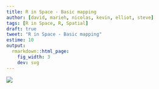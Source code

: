 ```yaml
---
title: R in Space - Basic mapping
author: [david, marieh, nicolas, kevin, elliot, steve]
tags: [R in Space, R, Spatial]
draft: true
tweet: "R in Space - Basic mapping"
estime: 10
output:
  rmarkdown::html_page:
    fig_width: 3
    dev: svg
---
```


![](https://img.shields.io/badge/inSileco-InDevelopment-3fb3b2.svg)
